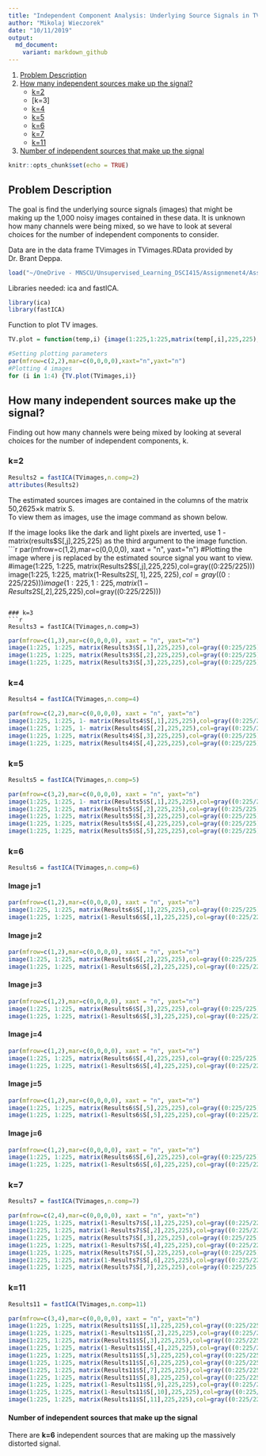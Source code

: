 ```yaml
---
title: "Independent Component Analysis: Underlying Source Signals in TV Images"
author: "Mikolaj Wieczorek"
date: "10/11/2019"
output:
  md_document:
    variant: markdown_github
---
```

1. [Problem Description]
2. [How many independent sources make up the signal?]
    + [k=2]
    + [k=3]
    + [k=4]
    + [k=5]
    + [k=6]
    + [k=7]
    + [k=11]
3. [Number of independent sources that make up the signal]
    

```r
knitr::opts_chunk$set(echo = TRUE)
```

## Problem Description

The goal is find the underlying source signals (images) that might be making up the 1,000 noisy images contained in these data. It is unknown how many channels were being mixed, so we have to look at several choices for the number of independent components to consider.

Data are in the data frame TVimages in TVimages.RData provided by Dr. Brant Deppa.
```r
load("~/OneDrive - MNSCU/Unsupervised_Learning_DSCI415/Assignmenet4/Assing4/TVimages.rdata")
```
Libraries needed: ica and fastICA.
```r
library(ica)
library(fastICA)
```

Function to plot TV images.
```r
TV.plot = function(temp,i) {image(1:225,1:225,matrix(temp[,i],225,225),col=gray((0:225/225)))}
```

```r
#Setting plotting parameters
par(mfrow=c(2,2),mar=c(0,0,0,0),xaxt="n",yaxt="n")
#Plotting 4 images
for (i in 1:4) {TV.plot(TVimages,i)}
```

## How many independent sources make up the signal?

Finding out how many channels were being mixed by looking at several choices for the number of independent components, k.

### k=2
```r
Results2 = fastICA(TVimages,n.comp=2)
attributes(Results2)
```
The estimated sources images are contained in the columns of the matrix 50,2625×k matrix S.  
To view them as images, use the image command as shown below.

If the image looks like the dark and light pixels are inverted, use 1 - matrix(results$S[,j],225,225) as the third argument to the image function. 
```r
par(mfrow=c(1,2),mar=c(0,0,0,0), xaxt = "n", yaxt="n")
#Plotting the image where j is replaced by the estimated source signal you want to view.
#image(1:225, 1:225, matrix(Results2$S[,j],225,225),col=gray((0:225/225)))
image(1:225, 1:225, matrix(1-Results2$S[,1],225,225),col=gray((0:225/225)))
image(1:225, 1:225, matrix(1-Results2$S[,2],225,225),col=gray((0:225/225)))
```

### k=3
```r
Results3 = fastICA(TVimages,n.comp=3)
```

```r
par(mfrow=c(1,3),mar=c(0,0,0,0), xaxt = "n", yaxt="n")
image(1:225, 1:225, matrix(Results3$S[,1],225,225),col=gray((0:225/225)))
image(1:225, 1:225, matrix(Results3$S[,2],225,225),col=gray((0:225/225)))
image(1:225, 1:225, matrix(Results3$S[,3],225,225),col=gray((0:225/225)))
```

### k=4
```r
Results4 = fastICA(TVimages,n.comp=4)
```

```r
par(mfrow=c(2,2),mar=c(0,0,0,0), xaxt = "n", yaxt="n")
image(1:225, 1:225, 1- matrix(Results4$S[,1],225,225),col=gray((0:225/225)))
image(1:225, 1:225, 1- matrix(Results4$S[,2],225,225),col=gray((0:225/225)))
image(1:225, 1:225, matrix(Results4$S[,3],225,225),col=gray((0:225/225)))
image(1:225, 1:225, matrix(Results4$S[,4],225,225),col=gray((0:225/225)))
```

### k=5
```r
Results5 = fastICA(TVimages,n.comp=5)
```

```r
par(mfrow=c(3,2),mar=c(0,0,0,0), xaxt = "n", yaxt="n")
image(1:225, 1:225, 1- matrix(Results5$S[,1],225,225),col=gray((0:225/225)))
image(1:225, 1:225, matrix(Results5$S[,2],225,225),col=gray((0:225/225)))
image(1:225, 1:225, matrix(Results5$S[,3],225,225),col=gray((0:225/225)))
image(1:225, 1:225, matrix(Results5$S[,4],225,225),col=gray((0:225/225)))
image(1:225, 1:225, matrix(Results5$S[,5],225,225),col=gray((0:225/225)))
```

### k=6
```r
Results6 = fastICA(TVimages,n.comp=6)
```

#### Image j=1
```r
par(mfrow=c(1,2),mar=c(0,0,0,0), xaxt = "n", yaxt="n")
image(1:225, 1:225, matrix(Results6$S[,1],225,225),col=gray((0:225/225)))
image(1:225, 1:225, matrix(1-Results6$S[,1],225,225),col=gray((0:225/225)))
```

#### Image j=2
```r
par(mfrow=c(1,2),mar=c(0,0,0,0), xaxt = "n", yaxt="n")
image(1:225, 1:225, matrix(Results6$S[,2],225,225),col=gray((0:225/225)))
image(1:225, 1:225, matrix(1-Results6$S[,2],225,225),col=gray((0:225/225)))
```

#### Image j=3
```r
par(mfrow=c(1,2),mar=c(0,0,0,0), xaxt = "n", yaxt="n")
image(1:225, 1:225, matrix(Results6$S[,3],225,225),col=gray((0:225/225)))
image(1:225, 1:225, matrix(1-Results6$S[,3],225,225),col=gray((0:225/225)))
```

#### Image j=4
```r
par(mfrow=c(1,2),mar=c(0,0,0,0), xaxt = "n", yaxt="n")
image(1:225, 1:225, matrix(Results6$S[,4],225,225),col=gray((0:225/225)))
image(1:225, 1:225, matrix(1-Results6$S[,4],225,225),col=gray((0:225/225)))
```

#### Image j=5
```r
par(mfrow=c(1,2),mar=c(0,0,0,0), xaxt = "n", yaxt="n")
image(1:225, 1:225, matrix(Results6$S[,5],225,225),col=gray((0:225/225)))
image(1:225, 1:225, matrix(1-Results6$S[,5],225,225),col=gray((0:225/225)))

```

#### Image j=6
```r
par(mfrow=c(1,2),mar=c(0,0,0,0), xaxt = "n", yaxt="n")
image(1:225, 1:225, matrix(Results6$S[,6],225,225),col=gray((0:225/225)))
image(1:225, 1:225, matrix(1-Results6$S[,6],225,225),col=gray((0:225/225)))
```


### k=7

```r
Results7 = fastICA(TVimages,n.comp=7)
```

```r
par(mfrow=c(2,4),mar=c(0,0,0,0), xaxt = "n", yaxt="n")
image(1:225, 1:225, matrix(1-Results7$S[,1],225,225),col=gray((0:225/225)))
image(1:225, 1:225, matrix(1-Results7$S[,2],225,225),col=gray((0:225/225)))
image(1:225, 1:225, matrix(Results7$S[,3],225,225),col=gray((0:225/225)))
image(1:225, 1:225, matrix(1-Results7$S[,4],225,225),col=gray((0:225/225)))
image(1:225, 1:225, matrix(Results7$S[,5],225,225),col=gray((0:225/225)))
image(1:225, 1:225, matrix(1-Results7$S[,6],225,225),col=gray((0:225/225)))
image(1:225, 1:225, matrix(Results7$S[,7],225,225),col=gray((0:225/225)))
```

### k=11
```r
Results11 = fastICA(TVimages,n.comp=11)
```

```r
par(mfrow=c(3,4),mar=c(0,0,0,0), xaxt = "n", yaxt="n")
image(1:225, 1:225, matrix(Results11$S[,1],225,225),col=gray((0:225/225)))
image(1:225, 1:225, matrix(1-Results11$S[,2],225,225),col=gray((0:225/225)))
image(1:225, 1:225, matrix(Results11$S[,3],225,225),col=gray((0:225/225)))
image(1:225, 1:225, matrix(1-Results11$S[,4],225,225),col=gray((0:225/225)))
image(1:225, 1:225, matrix(Results11$S[,5],225,225),col=gray((0:225/225)))
image(1:225, 1:225, matrix(Results11$S[,6],225,225),col=gray((0:225/225)))
image(1:225, 1:225, matrix(Results11$S[,7],225,225),col=gray((0:225/225)))
image(1:225, 1:225, matrix(Results11$S[,8],225,225),col=gray((0:225/225)))
image(1:225, 1:225, matrix(1-Results11$S[,9],225,225),col=gray((0:225/225)))
image(1:225, 1:225, matrix(1-Results11$S[,10],225,225),col=gray((0:225/225)))
image(1:225, 1:225, matrix(Results11$S[,11],225,225),col=gray((0:225/225)))
```


#### Number of independent sources that make up the signal
There are <b>k=6</b> independent sources that are making up the massively distorted signal.


